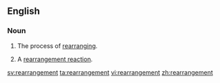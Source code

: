 ==English==

===Noun===
{{en-noun}}

# The process of [[rearranging]].
#{{chemistry}} A [[rearrangement reaction]].

[[sv:rearrangement]]
[[ta:rearrangement]]
[[vi:rearrangement]]
[[zh:rearrangement]]